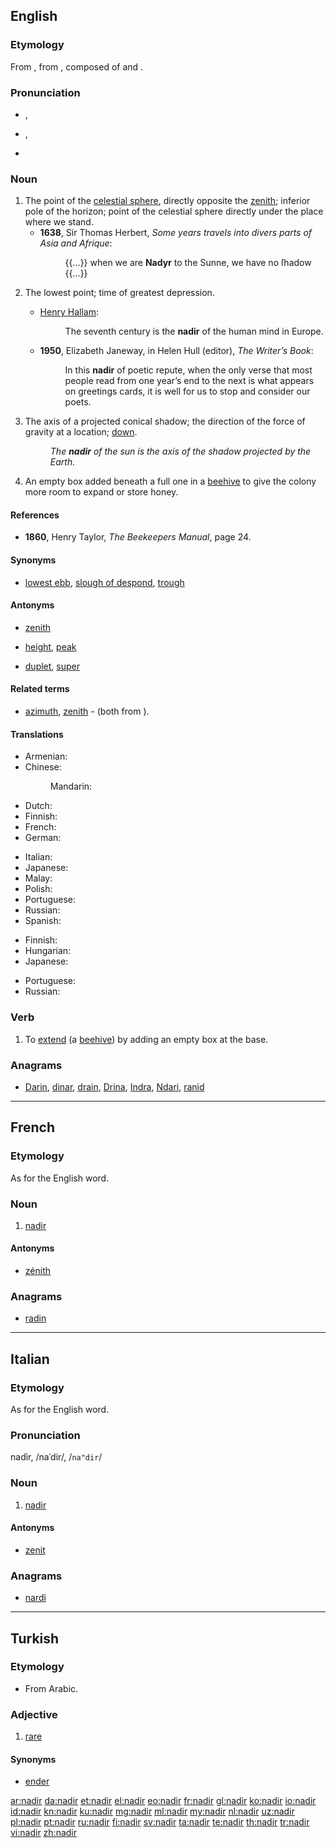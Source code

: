 {{also|Nadir}}
==English==
{{was wotd|2006|September|23}}
{{slim-wikipedia|Nadir (disambiguation)}}

===Etymology===
From {{etyl|ML.|en}} {{term|nadir|lang=la}}, from {{etyl|ar|en}} {{term|lang=ar|نظير السمت|نَظِيرُ السَّمْت|tr=naẓīru as-samt}}, composed of {{term|lang=ar|سمت|السَمْتُ|tr=as-samt|the zenith}} and
{{term|lang=ar|نظير|نَظِير|tr=naẓīr|counterpart, corresponding to}}.

===Pronunciation===
* {{a|RP}} {{IPA|/ˈneɪdɪə(ɹ)/}}, {{X-SAMPA|/"neIdI@(r\)/}}
* {{a|US}} {{IPA|/ˈneɪdɪɹ/}}, {{X-SAMPA|/"neIdIr\/}}
* {{audio|en-us-nadir.ogg|Audio (US)}}

===Noun===
{{en-noun}}

# The point of the [[celestial sphere]], directly opposite the [[zenith]]; inferior pole of the horizon; point of the celestial sphere directly under the place where we stand.
#* '''1638''', Sir Thomas Herbert, ''Some years travels into divers parts of Asia and Afrique'':
#*: {{...}} when we are '''Nadyr''' to the Sunne, we have no ſhadow {{...}}
# {{context|figuratively|lang=en}} The lowest point; time of greatest depression.
#* {{rfdate}} [[w:Henry Hallam|Henry Hallam]]:
#*: The seventh century is the '''nadir''' of the human mind in Europe.
#* '''1950''', Elizabeth Janeway, in Helen Hull (editor), ''The Writer’s Book'':
#*: In this '''nadir''' of poetic repute, when the only verse that most people read from one year’s end to the next is what appears on greetings cards, it is well for us to stop and consider our poets.
# {{context|astronomy|lang=en}} The axis of a projected conical shadow; the direction of the force of gravity at a location; [[down]].
#: ''The '''nadir''' of the sun is the axis of the shadow projected by the Earth.''
# {{context|beekeeping|archaic|lang=en}} An empty box added beneath a full one in a [[beehive]] to give the colony more room to expand or store honey.

====References====
* '''1860''', Henry Taylor, ''The Beekeepers Manual'', page 24.

====Synonyms====
* {{sense|lowest point}} [[lowest ebb]], [[slough of despond]], [[trough]]

====Antonyms====
* {{sense|point of heavens opposite the zenith}} [[zenith]]
* {{sense|lowest point}} [[height]], [[peak]]
* {{sense|beekeeping}} [[duplet]], [[super]]

====Related terms====
* [[azimuth]], [[zenith]] - (both from {{term|سمت|السَمْتُ|tr=as-samt|lang=ar}}).

====Translations====
{{trans-top|point of the sky}}
* Armenian: {{t-|hy|նադիր|tr=nadir}}
* Chinese:
*: Mandarin: {{t|cmn|天底|tr=tiāndǐ|sc=Hani}}
* Dutch: {{t+|nl|nadir|n}}
* Finnish: {{t+|fi|nadiiri}}
* French: {{t+|fr|nadir|m}}
* German: {{t+|de|Nadir|m}}
{{trans-mid}}
* Italian: {{t-|it|nadir|m}}
* Japanese: {{t-|ja|天底|tr=てんてい, tentei|sc=Jpan}}
* Malay: {{t-|ms|nadir}}
* Polish: {{t+|pl|nadir|m}}
* Portuguese: {{t+|pt|nadir|m}}
* Russian: {{t+|ru|надир|m|tr=nadír}}
* Spanish: {{t-|es|nadir|m}}
{{trans-bottom}}

{{trans-top|figuratively the lowest point}}
* Finnish: {{t+|fi|aallonpohja}}
* Hungarian: {{t+|hu|mélypont}}
* Japanese: {{t-|ja|どん底|tr=どんぞこ, donzoko|sc=Jpan}}
{{trans-mid}}
* Portuguese: {{t+|pt|nadir|m}}
* Russian: {{t-|ru|низший уровень|m|tr=nízšij úroven'|sc=Cyrl}}
{{trans-bottom}}

{{trans-top|axis of projected conical shadow}}
{{trans-mid}}
{{trans-bottom}}

===Verb===
{{en-verb}}

# {{context|transitive|beekeeping|lang=en}} To [[extend]] (a [[beehive]]) by adding an empty box at the base.

===Anagrams===
* [[Darin#English|Darin]], [[dinar#English|dinar]], [[drain#English|drain]], [[Drina#English|Drina]], [[Indra#English|Indra]], [[Ndari#English|Ndari]], [[ranid#English|ranid]]

----

==French==
{{wikipedia|lang=fr}}

===Etymology===
As for the English word.

===Noun===
{{fr-noun|m}}

# {{context|astronomy|lang=fr}} [[#English|nadir]]

====Antonyms====
* [[zénith]]

===Anagrams===
* [[radin#French|radin]]

----

==Italian==

===Etymology===
As for the English word.

===Pronunciation===
nadìr, /naˈdir/, /<tt>na"dir</tt>/

===Noun===
{{head|it|noun|g=m}}

# {{context|astronomy|lang=it}} [[#English|nadir]]

====Antonyms====
* [[zenit]]

===Anagrams===
* [[nardi#Italian|nardi]]

----

==Turkish==

===Etymology===
* From Arabic.

===Adjective===
{{tr-adj}}

# [[rare]]

====Synonyms====
* [[ender]]

[[ar:nadir]]
[[da:nadir]]
[[et:nadir]]
[[el:nadir]]
[[eo:nadir]]
[[fr:nadir]]
[[gl:nadir]]
[[ko:nadir]]
[[io:nadir]]
[[id:nadir]]
[[kn:nadir]]
[[ku:nadir]]
[[mg:nadir]]
[[ml:nadir]]
[[my:nadir]]
[[nl:nadir]]
[[uz:nadir]]
[[pl:nadir]]
[[pt:nadir]]
[[ru:nadir]]
[[fi:nadir]]
[[sv:nadir]]
[[ta:nadir]]
[[te:nadir]]
[[th:nadir]]
[[tr:nadir]]
[[vi:nadir]]
[[zh:nadir]]